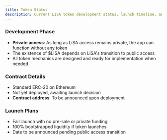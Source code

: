```yaml
---
title: Token Status
description: Current LISA token development status, launch timeline, and tokenomics finalization progress.
---
```


### Development Phase
- **Private access**: As long as LiSA access remains private, the app can function without any token
- The existence of $LISA depends on LiSA's transition to public access
- All token mechanics are designed and ready for implementation when needed

### Contract Details
- Standard ERC-20 on Ethereum
- Not yet deployed, awaiting launch decision
- **Contract address**: To be announced upon deployment

### Launch Plans
- Fair launch with no pre-sale or private funding
- 100% bootstrapped liquidity if token launches
- Date to be announced pending public access transition